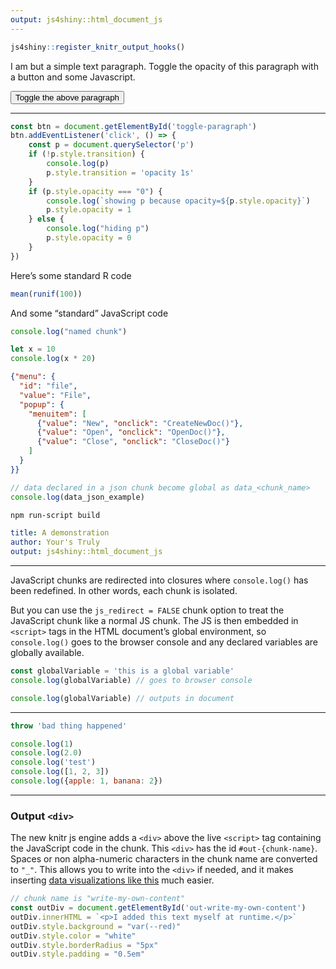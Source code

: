 ```yaml
---
output: js4shiny::html_document_js
---
```


```r
js4shiny::register_knitr_output_hooks()
```

I am but a simple text paragraph.
Toggle the opacity of this paragraph with a button and some Javascript.

<button id="toggle-paragraph">Toggle the above paragraph</button>

---

<!-- <div class="pre-name">myScript.js</div> -->

```js
const btn = document.getElementById('toggle-paragraph')
btn.addEventListener('click', () => {
    const p = document.querySelector('p')
    if (!p.style.transition) {
        console.log(p)
        p.style.transition = 'opacity 1s'
    }
    if (p.style.opacity === "0") {
        console.log(`showing p because opacity=${p.style.opacity}`)
        p.style.opacity = 1
    } else {
        console.log("hiding p")
        p.style.opacity = 0
    }
})
```

Here's some standard R code

```r
mean(runif(100))
```

And some "standard" JavaScript code

```js
console.log("named chunk")
```

```js
let x = 10
console.log(x * 20)
```

```json
{"menu": {
  "id": "file",
  "value": "File",
  "popup": {
    "menuitem": [
      {"value": "New", "onclick": "CreateNewDoc()"},
      {"value": "Open", "onclick": "OpenDoc()"},
      {"value": "Close", "onclick": "CloseDoc()"}
    ]
  }
}}
```

```js
// data declared in a json chunk become global as data_<chunk_name>
console.log(data_json_example)
```


```bash
npm run-script build
```

```yaml
title: A demonstration
author: Your's Truly
output: js4shiny::html_document_js
```

---

JavaScript chunks are redirected into closures 
where `console.log()` has been redefined.
In other words, each chunk is isolated.

But you can use the `js_redirect = FALSE` chunk option
to treat the JavaScript chunk like a normal JS chunk.
The JS is then embedded in `<script>` tags 
in the HTML document's global environment,
so `console.log()` goes to the browser console and 
any declared variables are globally available.

```js
const globalVariable = 'this is a global variable'
console.log(globalVariable) // goes to browser console
```

```js
console.log(globalVariable) // outputs in document
```

---

```js
throw 'bad thing happened'
```

```js
console.log(1)
console.log(2.0)
console.log('test')
console.log([1, 2, 3])
console.log({apple: 1, banana: 2})
```

---

### Output `<div>`

The new knitr js engine adds a `<div>` above the live `<script>` tag containing
the JavaScript code in the chunk.
This `<div>` has the id `#out-{chunk-name}`.
Spaces or non alpha-numeric characters in the chunk name are converted to `"_"`.
This allows you to write into the `<div>` if needed,
and it makes inserting 
[data visualizations like this](https://livefreeordichotomize.com/2017/01/24/custom-javascript-visualizations-in-rmarkdown/)
much easier.

```js
// chunk name is "write-my-own-content"
const outDiv = document.getElementById('out-write-my-own-content')
outDiv.innerHTML = `<p>I added this text myself at runtime.</p>`
outDiv.style.background = "var(--red)"
outDiv.style.color = "white"
outDiv.style.borderRadius = "5px"
outDiv.style.padding = "0.5em"
```

